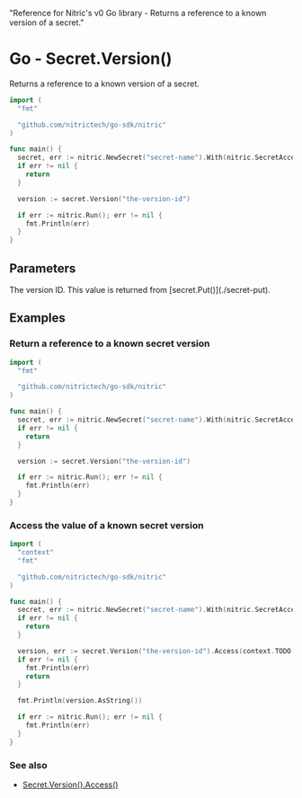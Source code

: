  "Reference for Nitric's v0 Go library - Returns a reference to a known version of a secret."

# Go - Secret.Version()

Returns a reference to a known version of a secret.

```go
import (
  "fmt"

  "github.com/nitrictech/go-sdk/nitric"
)

func main() {
  secret, err := nitric.NewSecret("secret-name").With(nitric.SecretAccessing)
  if err != nil {
    return
  }

  version := secret.Version("the-version-id")

  if err := nitric.Run(); err != nil {
    fmt.Println(err)
  }
}
```

## Parameters

<Properties>
  <Property name="version" required type="string">
    The version ID. This value is returned from [secret.Put()](./secret-put).
  </Property>
</Properties>

## Examples

### Return a reference to a known secret version

```go
import (
  "fmt"

  "github.com/nitrictech/go-sdk/nitric"
)

func main() {
  secret, err := nitric.NewSecret("secret-name").With(nitric.SecretAccessing)
  if err != nil {
    return
  }

  version := secret.Version("the-version-id")

  if err := nitric.Run(); err != nil {
    fmt.Println(err)
  }
}
```

### Access the value of a known secret version

```go
import (
  "context"
  "fmt"

  "github.com/nitrictech/go-sdk/nitric"
)

func main() {
  secret, err := nitric.NewSecret("secret-name").With(nitric.SecretAccessing)
  if err != nil {
    return
  }

  version, err := secret.Version("the-version-id").Access(context.TODO())
  if err != nil {
    fmt.Println(err)
    return
  }

  fmt.Println(version.AsString())

  if err := nitric.Run(); err != nil {
    fmt.Println(err)
  }
}
```

### See also

- [Secret.Version().Access()](./secret-version-access)
